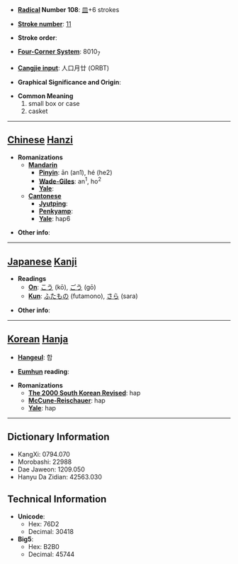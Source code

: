* '''[[Wiktionary:Chinese radical index| Radical]] Number 108''': [[Wiktionary:Chinese radical index 皿|皿]]+6 strokes

* '''[[Wiktionary:Chinese total strokes index|Stroke number]]''': [[Wiktionary:Chinese total strokes index 11|11]]

* '''Stroke order''': 

* '''[[Wiktionary:Chinese four corner index|Four-Corner System]]''': 8010<sub>7</sub>

* '''[[Wiktionary:Chinese Cangjie index|Cangjie input]]''': 人口月廿 (ORBT)

* '''Graphical Significance and Origin''': 

* '''Common Meaning'''
*#small box or case
*# casket


----

== [[Chinese]] [[Hanzi]] ==

* '''Romanizations'''
** '''[[Mandarin]]'''
*** '''[[Pinyin]]''': ān (an1), hé (he2)
*** '''[[Wade-Giles]]''': an<sup>1</sup>, ho<sup>2</sup>
*** '''[[Yale]]''': 
** '''[[Cantonese]]'''
*** '''[[Jyutping]]''':
*** '''[[Penkyamp]]''': 
*** '''[[Yale]]''': hap6

* '''Other info''': 

----

== [[Japanese]] [[Kanji]] ==

* '''Readings'''
** '''[[On]]''': [[こう]] (kō), [[ごう]] (gō)
** '''[[Kun]]''': [[ふたもの]] (futamono), [[さら]] (sara)

* '''Other info''':  

----

== [[Korean]] [[Hanja]] ==

* '''[[Hangeul]]''': 합

* '''[[Eumhun]] reading''': 

* '''Romanizations'''
** '''[[The 2000 South Korean Revised Romanization|The 2000 South Korean Revised]]''': hap
** '''[[McCune-Reischauer]]''': hap
** '''[[Yale]]''': hap

----

== Dictionary Information ==

* KangXi: 0794.070
* Morobashi: 22988
* Dae Jaweon: 1209.050
* Hanyu Da Zidian: 42563.030

== Technical Information ==

* '''Unicode''':
** Hex: 76D2
** Decimal: 30418
* '''Big5''':
** Hex: B2B0
** Decimal: 45744